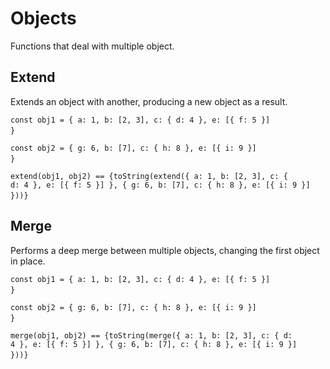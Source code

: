 

<Meta title="Utils/Data Structures/Objects" />

# Objects

Functions that deal with multiple object.

## Extend

Extends an object with another, producing a new object as a result.

<code>const obj1 = \{ a: 1, b: [2, 3], c: \{ d: 4 \}, e: [\{ f: 5 \}] \}</code>&nbsp;

<code>const obj2 = \{ g: 6, b: [7], c: \{ h: 8 \}, e: [\{ i: 9 \}] \}</code>&nbsp;

<code>extend(obj1, obj2) == {toString(extend({ a: 1, b: [2, 3], c: { d: 4 }, e: [{ f: 5 }] }, { g: 6, b: [7], c: { h: 8 }, e: [{ i: 9 }] }))}</code>&nbsp;

## Merge

Performs a deep merge between multiple objects, changing the first object in place.

<code>const obj1 = \{ a: 1, b: [2, 3], c: \{ d: 4 \}, e: [\{ f: 5 \}] \}</code>&nbsp;

<code>const obj2 = \{ g: 6, b: [7], c: \{ h: 8 \}, e: [\{ i: 9 \}] \}</code>&nbsp;

<code>merge(obj1, obj2) == {toString(merge({ a: 1, b: [2, 3], c: { d: 4 }, e: [{ f: 5 }] }, { g: 6, b: [7], c: { h: 8 }, e: [{ i: 9 }] }))}</code>&nbsp;
